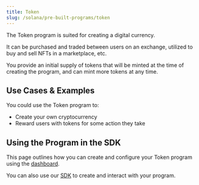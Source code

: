 ```yaml
---
title: Token
slug: /solana/pre-built-programs/token
---
```



<div className="deployContractBtnContainer" style={{ marginTop: -70 }}>
  <DeployThisContractButton
    link={"https://nightly.thirdweb.com/programs"}
    contractType="solana-token"
    displayName="Token"
  />
</div>

<div className="heroGrid">
  <div>
    <p>The Token program is suited for creating a digital currency.</p>

It can be purchased and traded between users on an exchange, utilized to buy
and sell NFTs in a marketplace, etc.

You provide an initial supply of tokens that will be minted
at the time of creating the program, and can mint more tokens at any time.

  </div>
  <div className="heroGridImageContainer">
    <YoutubeEmbed link={"https://www.youtube.com/embed/nZYxnz5haWA"} />
  </div>
</div>

## Use Cases & Examples

You could use the Token program to:

- Create your own cryptocurrency
- Reward users with tokens for some action they take

<div className="row" style={{ marginBottom: 24 }}>
  <div className="col col--12" style={{ marginTop: 8 }}>
    <QuickstartCard
      name="Guide: Create your own token on Solana"
      link="https://blog.thirdweb.com/guides/create-your-own-token-on-solana-in-less-than-2-minutes/"
      image="/assets/icons/education.png"
    />
  </div>
</div>

## Using the Program in the SDK

This page outlines how you can create and configure your Token program using the [dashboard](https://thirdweb.com/dashboard).

You can also use our [SDK](/solana) to create and interact with your program.

<div className="row" style={{ marginBottom: 24 }}>
  <div className="col col--12" style={{ marginTop: 8 }}>
    <QuickstartCard
      name="Using the Token Program in the SDK"
      link="/solana/programs/tokens"
      image="/assets/icons/token.png"
    />
  </div>
</div>
